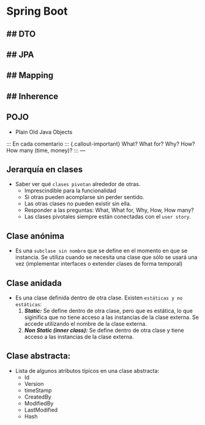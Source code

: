 # Spring Boot
## DTO
- 
## JPA
-
## Mapping
-
## Inherence
-
## POJO
- Plain Old Java Objects

::: En cada comentario  ::: {.callout-important}
What? What for? Why? How? How many (time, money)?
:::
---

## Jerarquía en clases
- Saber ver qué `clases pivotan` alrededor de otras.
    - Imprescindible para la funcionalidad
    - Si otras pueden acomplarse sin perder sentido.
    - Las otras clases no pueden existir sin ella.
    - Responder a las preguntas: What, What for, Why, How, How many?
    - Las clases pivotales siempre están conectadas con el `user story`.

## Clase anónima
- Es una `subclase sin nombre` que se define en el momento en que se instancia. Se utiliza cuando se necesita una clase que sólo se usará una vez (implementar interfaces o extender clases de forma temporal)

## Clase anidada
- Es una clase definida dentro de otra clase. Existen `estáticas y no estáticas`:
    1. ***Static:*** Se define dentro de otra clase, pero que es estática, lo que siginifica que no tiene acceso a las instancias de la clase externa. Se accede utilizando el nombre de la clase externa.
    2. ***Non Static (inner class):*** Se define dentro de otra clase y tiene acceso a las instancias de la clase externa. 

## Clase abstracta:
- Lista de algunos atributos típicos en una clase abstracta:
    - Id
    - Version
    - timeStamp
    - CreatedBy
    - ModifiedBy
    - LastModified
    - Hash
